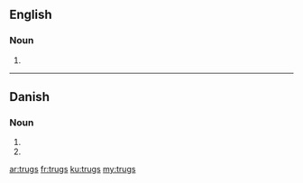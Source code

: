 ==English==

===Noun===
{{head|en|plural}}

# {{plural of|trug|lang=en|nocat=1}}

----

==Danish==

===Noun===
{{head|da|noun form|g=n}}

# {{form of|genitive singular indefinite|trug|lang=da}}
# {{form of|genitive plural indefinite|trug|lang=da}}

[[ar:trugs]]
[[fr:trugs]]
[[ku:trugs]]
[[my:trugs]]